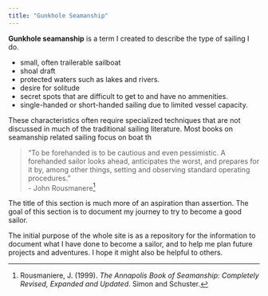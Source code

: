 ```yaml
---
title: "Gunkhole Seamanship"
---
```


**Gunkhole seamanship** is a term I created to describe the type of sailing I do.

* small, often trailerable sailboat
* shoal draft
* protected waters such as lakes and rivers.
* desire for solitude
* secret spots that are difficult to get to and have no ammenities.
* single-handed or short-handed sailing due to limited vessel capacity.

These characteristics often require specialized techniques that are not discussed in much of the traditional sailing literature.
Most books on seamanship related sailing focus on boat th

>"To be forehanded is to be cautious and even pessimistic. A forehanded sailor looks ahead, anticipates the worst, and prepares for it by, among other things, setting and observing standard operating procedures."  
                        - John Rousmanere[^1]
  
The title of this section is much more of an aspiration than assertion.
The goal of this section is to document my journey to try to become a good sailor.

The initial purpose of the whole  site is as a repository for the information to document what I have done to become a sailor, and to help me plan future projects and adventures.
I hope it might also be helpful to others.

[^1]: Rousmaniere, J. (1999). *The Annapolis Book of Seamanship: Completely Revised, Expanded and Updated*. Simon and Schuster.